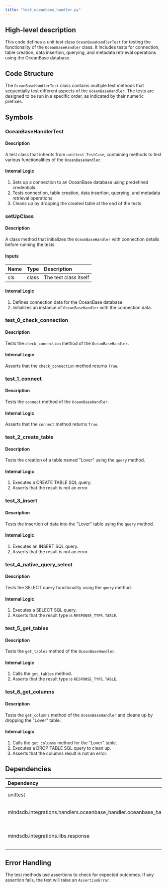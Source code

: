 ```yaml
---
title: "test_oceanbase_handler.py"
---
```


## High-level description
This code defines a unit test class `OceanBaseHandlerTest` for testing the functionality of the `OceanBaseHandler` class. It includes tests for connection, table creation, data insertion, querying, and metadata retrieval operations using the OceanBase database.

## Code Structure
The `OceanBaseHandlerTest` class contains multiple test methods that sequentially test different aspects of the `OceanBaseHandler`. The tests are designed to be run in a specific order, as indicated by their numeric prefixes.

## Symbols

### OceanBaseHandlerTest
#### Description
A test class that inherits from `unittest.TestCase`, containing methods to test various functionalities of the `OceanBaseHandler`.

#### Internal Logic
1. Sets up a connection to an OceanBase database using predefined credentials.
2. Tests connection, table creation, data insertion, querying, and metadata retrieval operations.
3. Cleans up by dropping the created table at the end of the tests.

### setUpClass
#### Description
A class method that initializes the `OceanBaseHandler` with connection details before running the tests.

#### Inputs
| Name | Type | Description |
|:-----|:-----|:------------|
| cls | class | The test class itself |

#### Internal Logic
1. Defines connection data for the OceanBase database.
2. Initializes an instance of `OceanBaseHandler` with the connection data.

### test_0_check_connection
#### Description
Tests the `check_connection` method of the `OceanBaseHandler`.

#### Internal Logic
Asserts that the `check_connection` method returns `True`.

### test_1_connect
#### Description
Tests the `connect` method of the `OceanBaseHandler`.

#### Internal Logic
Asserts that the `connect` method returns `True`.

### test_2_create_table
#### Description
Tests the creation of a table named "Lover" using the `query` method.

#### Internal Logic
1. Executes a CREATE TABLE SQL query.
2. Asserts that the result is not an error.

### test_3_insert
#### Description
Tests the insertion of data into the "Lover" table using the `query` method.

#### Internal Logic
1. Executes an INSERT SQL query.
2. Asserts that the result is not an error.

### test_4_native_query_select
#### Description
Tests the SELECT query functionality using the `query` method.

#### Internal Logic
1. Executes a SELECT SQL query.
2. Asserts that the result type is `RESPONSE_TYPE.TABLE`.

### test_5_get_tables
#### Description
Tests the `get_tables` method of the `OceanBaseHandler`.

#### Internal Logic
1. Calls the `get_tables` method.
2. Asserts that the result type is `RESPONSE_TYPE.TABLE`.

### test_6_get_columns
#### Description
Tests the `get_columns` method of the `OceanBaseHandler` and cleans up by dropping the "Lover" table.

#### Internal Logic
1. Calls the `get_columns` method for the "Lover" table.
2. Executes a DROP TABLE SQL query to clean up.
3. Asserts that the columns result is not an error.

## Dependencies
| Dependency | Purpose |
|:-----------|:--------|
| unittest | Provides the testing framework |
| mindsdb.integrations.handlers.oceanbase_handler.oceanbase_handler | Contains the OceanBaseHandler class being tested |
| mindsdb.integrations.libs.response | Provides the RESPONSE_TYPE enum for asserting response types |

## Error Handling
The test methods use assertions to check for expected outcomes. If any assertion fails, the test will raise an `AssertionError`.